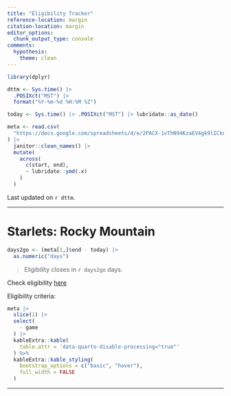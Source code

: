 ```yaml
---
title: "Eligibility Tracker"
reference-location: margin
citation-location: margin
editor_options: 
  chunk_output_type: console
comments:
  hypothesis:
    theme: clean
---
```


```r
library(dplyr)

dttm <- Sys.time() |> 
  .POSIXct("MST") |> 
  format("%Y-%m-%d %H:%M %Z")

today <- Sys.time() |> .POSIXct("MST") |> lubridate::as_date()

meta <- read.csv(
  "https://docs.google.com/spreadsheets/d/e/2PACX-1vThN94KzaEV4gk9lICkn7HnOJTAPtTDQuDypir_pxXMzwi7oGxgBbM21gVx6vjHoz-KZV2Jl0kHIhvm/pub?gid=1566653249&single=true&output=csv"
) |> 
  janitor::clean_names() |> 
  mutate(
    across(
      c(start, end),
      ~ lubridate::ymd(.x)
    )
  )
```


Last updated on `r dttm`.

___

# Starlets: Rocky Mountain

```r
days2go <- (meta[1,]$end - today) |> 
  as.numeric("days")
```

> Eligibility closes in `r days2go` days.

Check eligibility [here](eligibility_RockyMountain.html)

Eligibility criteria:

```r
meta |> 
  slice(1) |> 
  select(
    - game
  ) |> 
  kableExtra::kable(
    table.attr = 'data-quarto-disable-processing="true"'
  ) %>% 
  kableExtra::kable_styling(
    bootstrap_options = c("basic", "hover"), 
    full_width = FALSE
  )
```

___

